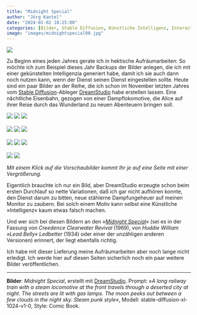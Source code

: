 ```yaml
---
title: "Midnight Special"
author: "Jörg Kantel"
date: "2024-01-02 18:25:00"
categories: [Bilder, Stable Diffusion, Künstliche Intelligenz, Interactive Fiction, Twine, Alice]
image: "images/midnightspecial00.jpg"
---
```


[![](images/midnightspecial00-b.jpg)](https://www.flickr.com/photos/schockwellenreiter/53437025372/)

Zu Beginn eines jeden Jahres gerate ich in hektische Aufräumarbeiten: So möchte ich zum Beispiel dieses Jahr Backups der Bilder anlegen, die ich mit einer gekünstelten Intelligenzia generiert habe, damit ich sie auch dann noch nutzen kann, wenn der Dienst seinen Dienst eingestellen sollte. Heute sind ein paar Bilder an der Reihe, die ich schon im November letzten Jahres vom [Stable Diffusion](http://cognitiones.kantel-chaos-team.de/technikgeschichte/rechnerundnetze/stablediffusion.html)-Ableger [DreamStudio](https://beta.dreamstudio.ai/generate) habe erstellen lassen. Eine nächtliche Eisenbahn, gezogen von einer Dampflokomotive, die Alice auf ihrer Reise durch das Wunderland zu neuen Abenteuern bringen soll.

[![](images/midnightspecial01.jpg)](https://www.flickr.com/photos/schockwellenreiter/53437020997/)&nbsp;[![](images/midnightspecial02.jpg)](https://www.flickr.com/photos/schockwellenreiter/53437945996/)&nbsp;[![](images/midnightspecial03.jpg)](https://www.flickr.com/photos/schockwellenreiter/53437021087/)<br /><br />
[![](images/midnightspecial04.jpg)](https://www.flickr.com/photos/schockwellenreiter/53437021097/)&nbsp;[![](images/midnightspecial05.jpg)](https://www.flickr.com/photos/schockwellenreiter/53437025562/)&nbsp;[![](images/midnightspecial06.jpg)](https://www.flickr.com/photos/schockwellenreiter/53438084298/)<br /><br />
[![](images/midnightspecial07.jpg)](https://www.flickr.com/photos/schockwellenreiter/53437950831/)&nbsp;[![](images/midnightspecial08.jpg)](https://www.flickr.com/photos/schockwellenreiter/53438088568/)&nbsp;[![](images/midnightspecial09.jpg)](https://www.flickr.com/photos/schockwellenreiter/53437954996/)<br /><br />
[![](images/midnightspecial10.jpg)](https://www.flickr.com/photos/schockwellenreiter/53438370590/)&nbsp;[![](images/midnightspecial11.jpg)](https://www.flickr.com/photos/schockwellenreiter/53437955101/)

*Mit einem Klick auf die Vorschaubilder kommt Ihr je auf eine Seite mit einer Vergrößerung.*

Eigentlich brauchte ich nur ein Bild, aber DreamStudio erzeugte schon beim ersten Durchlauf so nette Variationen, daß ich gar nicht aufhören konnte, den Dienst darum zu bitten, neue stählerne Dampfungeheuer auf meinen Monitor zu zaubern. Bei solch einem Motiv kann selbst eine Künstliche »Intelligenz« kaum etwas falsch machen.

Und wer sich bei diesen Bildern an den »*[Midnight Special](https://de.wikipedia.org/wiki/Midnight_Special)*« (sei es in der Fassung von *Creedence Clearwater Revival* (1969), von *Huddie William »Lead Belly« Ledbetter* (1934) oder einer der unzähligen anderen Versionen) erinnert, der liegt ebenfalls richtig.

Ich habe mit dieser Lieferung meine Aufräumarbeiten aber noch lange nicht erledigt. Ich werde hier auf diesen Seiten sicherlich noch ein paar weitere Bilder veröffentlichen.

---

**Bilder**: *Midnight Special*, erstellt mit [DreamStudio](https://beta.dreamstudio.ai/generate). Prompt: »*A long railway train with a steam locomotive at the front travels through a deserted city at night. The streets are lit with gas lamps. The moon peeks out between a few clouds in the night sky. Steam punk style*«, Modell: stable-diffusion-xl-1024-v1-0, Style: Comic Book.